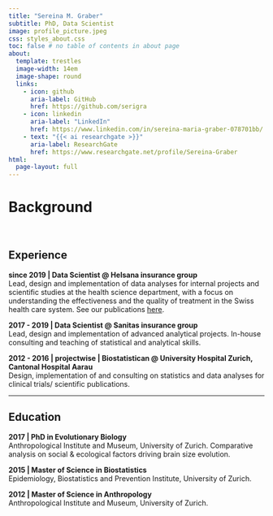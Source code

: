 ```yaml
---
title: "Sereina M. Graber"
subtitle: PhD, Data Scientist
image: profile_picture.jpeg
css: styles_about.css
toc: false # no table of contents in about page
about:
  template: trestles
  image-width: 14em
  image-shape: round
  links:
    - icon: github
      aria-label: GitHub
      href: https://github.com/serigra
    - icon: linkedin
      aria-label: "LinkedIn"
      href: https://www.linkedin.com/in/sereina-maria-graber-078701bb/
    - text: "{{< ai researchgate >}}"
      aria-label: ResearchGate
      href: https://www.researchgate.net/profile/Sereina-Graber
html:
  page-layout: full
---
```


# Background

<br>

## Experience

**since 2019 \| Data Scientist \@ Helsana insurance group**\
Lead, design and implementation of data analyses for internal projects and scientific studies at the health science department, with a focus on understanding the effectiveness and the quality of treatment in the Swiss health care system. See our publications [here]('https://www.helsana.ch/de/helsana-gruppe/medien-publikationen/wissenschaftliche-publikationen.html').

**2017 - 2019 \| Data Scientist \@ Sanitas insurance group**\
Lead, design and implementation of advanced analytical projects. In-house consulting and teaching of statistical and analytical skills.

**2012 - 2016 \| projectwise \| Biostatistican \@ University Hospital Zurich, Cantonal Hospital Aarau**\
Design, implementation of and consulting on statistics and data analyses for clinical trials/ scientific publications.

<hr>

## Education

**2017 \| PhD in Evolutionary Biology**\
Anthropological Institute and Museum, University of Zurich. Comparative analysis on social & ecological factors driving brain size evolution.

**2015 \| Master of Science in Biostatistics**\
Epidemiology, Biostatistics and Prevention Institute, University of Zurich.

**2012 \| Master of Science in Anthropology**\
Anthropological Institute and Museum, University of Zurich.
